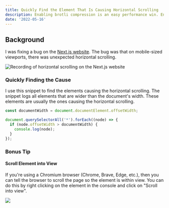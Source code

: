 ```yaml
---
title: Quickly Find the Element That Is Causing Horizontal Scrolling
description: Enabling brotli compression is an easy performance win. Enabling it in Go and Chi isn't well documented. This will show you how to enable it in your app.
date: '2022-05-16'
---
```


## Background

I was fixing a bug on the [Next.js website](https://nextjs.org/). The bug was that on mobile-sized viewports, there was unexpected horizontal scrolling.

![Recording of horizontal scrolling on the Next.js website](/images/blog/horizontal-scrolling.gif)

### Quickly Finding the Cause

I use this snippet to find the elements causing the horizontal scrolling. The snippet logs all elements that are wider than the document's width. These elements are usually the ones causing the horizontal scrolling.

```javascript
const documentWidth = document.documentElement.offsetWidth;

document.querySelectorAll('*').forEach((node) => {
  if (node.offsetWidth > documentWidth) {
    console.log(node);
  }
});
```

### Bonus Tip

#### Scroll Element into View

If you're using a Chromium browser (Chrome, Brave, Edge, etc.), then you can tell the browser to scroll the page so the element is within view. You can do this by right clicking on the element in the console and click on "Scroll into view".

![](/images/blog/element-scroll-into-view.gif)
